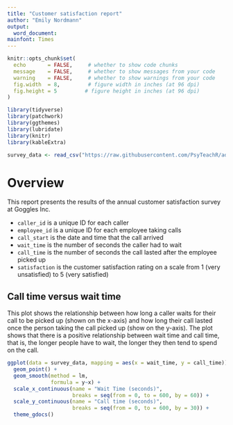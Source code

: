 ```yaml
---
title: "Customer satisfaction report"
author: "Emily Nordmann"
output: 
  word_document:
mainfont: Times
---
```


```r
knitr::opts_chunk$set(
  echo       = FALSE,     # whether to show code chunks
  message    = FALSE,     # whether to show messages from your code
  warning    = FALSE,     # whether to show warnings from your code
  fig.width  = 8,         # figure width in inches (at 96 dpi)
  fig.height = 5         # figure height in inches (at 96 dpi)
)

library(tidyverse) 
library(patchwork) 
library(ggthemes)  
library(lubridate) 
library(knitr)
library(kableExtra)

survey_data <- read_csv("https://raw.githubusercontent.com/PsyTeachR/ads-v2/master/book/data/survey_data.csv")
```

# Overview

This report presents the results of the annual customer satisfaction survey at Goggles Inc.


* `caller_id` is a unique ID for each caller
* `employee_id` is a unique ID for each employee taking calls
* `call_start` is the date and time that the call arrived
* `wait_time` is the number of seconds the caller had to wait
* `call_time` is the number of seconds the call lasted after the employee picked up
* `satisfaction` is the customer satisfaction rating on a scale from 1 (very unsatisfied) to 5 (very satisfied)

## Call time versus wait time

This plot shows the relationship between how long a caller waits for their call to be picked up (shown on the x-axis) and how long their call lasted once the person taking the call picked up (show on the y-axis). The plot shows that there is a positive relationship between wait time and call time, that is, the longer people have to wait, the longer they then tend to spend on the call.  

```r
ggplot(data = survey_data, mapping = aes(x = wait_time, y = call_time)) +
  geom_point() + 
  geom_smooth(method = lm, 
              formula = y~x) +
  scale_x_continuous(name = "Wait Time (seconds)", 
                     breaks = seq(from = 0, to = 600, by = 60)) +
  scale_y_continuous(name = "Call time (seconds)",
                     breaks = seq(from = 0, to = 600, by = 30)) +
  theme_gdocs()
```


